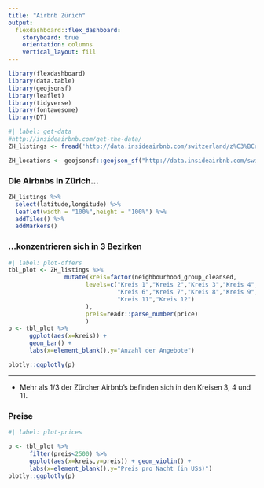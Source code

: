 ---
title: "Airbnb Zürich"
output: 
  flexdashboard::flex_dashboard:
    storyboard: true
    orientation: columns
    vertical_layout: fill
---

```{r setup, include=FALSE}
library(flexdashboard)
library(data.table)
library(geojsonsf)
library(leaflet)
library(tidyverse)
library(fontawesome)
library(DT)
```
```{r}
#| label: get-data
#http://insideairbnb.com/get-the-data/
ZH_listings <- fread('http://data.insideairbnb.com/switzerland/z%C3%BCrich/zurich/2023-09-24/data/listings.csv.gz')

ZH_locations <- geojsonsf::geojson_sf("http://data.insideairbnb.com/switzerland/z%C3%BCrich/zurich/2023-09-24/visualisations/neighbourhoods.geojson")

```



### Die Airbnbs in Zürich...

```{r}
ZH_listings %>% 
  select(latitude,longitude) %>% 
  leaflet(width = "100%",height = "100%") %>% 
  addTiles() %>% 
  addMarkers()
```



### ...konzentrieren sich in 3 Bezirken

```{r}
#| label: plot-offers
tbl_plot <- ZH_listings %>% 
                mutate(kreis=factor(neighbourhood_group_cleansed,
                      levels=c("Kreis 1","Kreis 2","Kreis 3","Kreis 4","Kreis 5",
                               "Kreis 6","Kreis 7","Kreis 8","Kreis 9","Kreis 10",
                               "Kreis 11","Kreis 12")
                      ),
                      preis=readr::parse_number(price)
                      )
p <- tbl_plot %>% 
      ggplot(aes(x=kreis)) + 
      geom_bar() + 
      labs(x=element_blank(),y="Anzahl der Angebote")

plotly::ggplotly(p)

```

***

* Mehr als 1/3 der Zürcher Airbnb's befinden sich in den Kreisen 3, 4 und 11.


### Preise

```{r}
#| label: plot-prices

p <- tbl_plot %>% 
      filter(preis<2500) %>% 
      ggplot(aes(x=kreis,y=preis)) + geom_violin() +
      labs(x=element_blank(),y="Preis pro Nacht (in US$)")  
plotly::ggplotly(p)
```





